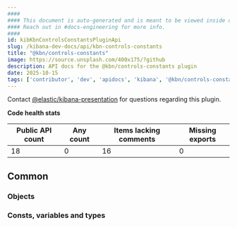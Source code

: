```yaml
---
####
#### This document is auto-generated and is meant to be viewed inside our experimental, new docs system.
#### Reach out in #docs-engineering for more info.
####
id: kibKbnControlsConstantsPluginApi
slug: /kibana-dev-docs/api/kbn-controls-constants
title: "@kbn/controls-constants"
image: https://source.unsplash.com/400x175/?github
description: API docs for the @kbn/controls-constants plugin
date: 2025-10-15
tags: ['contributor', 'dev', 'apidocs', 'kibana', '@kbn/controls-constants']
---
```




Contact [@elastic/kibana-presentation](https://github.com/orgs/elastic/teams/kibana-presentation) for questions regarding this plugin.

**Code health stats**

| Public API count  | Any count | Items lacking comments | Missing exports |
|-------------------|-----------|------------------------|-----------------|
| 18 | 0 | 16 | 0 |

## Common

### Objects
<DocDefinitionList data={kbnControlsConstantsObj.common.objects}/>

### Consts, variables and types
<DocDefinitionList data={kbnControlsConstantsObj.common.misc}/>

